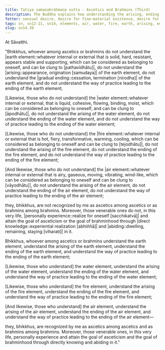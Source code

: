 ```yaml
---
title: Tatiya samaṇabrāhmaṇa sutta - Ascetics and Brahmins (Third)
description: The Buddha explains how understanding the arising, ending and the way of practice leading to the ending in regards to the four elements leads to personal experience and attainment of the goal of asceticism or brahminhood in this very life.
fetter: sensual desire, desire for fine-material existence, desire for immaterial existence, ignorance
tags: sn, sn12-21, sn14, elements, air, water, fire, earth, arising, ending, cessation, way of practice, path, experience, wisdom, insight, realization, ascetic, brahmin, liberation
slug: sn14.39
---
```


At Sāvatthi.

"Bhikkhus, whoever among ascetics or brahmins do not understand the |earth element::whatever internal or external that is solid, hard, resistant, appears stable and supporting, which can be considered as belonging to oneself, and can be clung to [pathavīdhātu]|, do not understand the |arising::appearance, origination [samudaya]| of the earth element, do not understand the |gradual ending::cessation, termination [nirodha]| of the earth element, and do not understand the way of practice leading to the ending of the earth element;

[Likewise, those who do not understand] the |water element::whatever internal or external, that is liquid, cohesive, flowing, binding, moist, which can be considered as belonging to oneself, and can be clung to [āpodhātu]|, do not understand the arising of the water element, do not understand the ending of the water element, and do not understand the way of practice leading to the ending of the water element;

[Likewise, those who do not understand] the |fire element::whatever internal or external that is hot, fiery, transformative, warming, cooling, which can be considered as belonging to oneself and can be clung to [tejodhātu]|, do not understand the arising of the fire element, do not understand the ending of the fire element, and do not understand the way of practice leading to the ending of the fire element;

[And likewise, those who do not understand] the |air element::whatever internal or external that is airy, gaseous, moving, vibrating, wind-like, which can be considered as belonging to oneself and can be clung to [vāyodhātu]|, do not understand the arising of the air element, do not understand the ending of the air element, do not understand the way of practice leading to the ending of the air element;

they, bhikkhus, are not recognized by me as ascetics among ascetics or as brahmins among brahmins. Moreover, those venerable ones do not, in this very life, |personally experience::realize for oneself [sacchikatvā]| and attain the goal of asceticism or the goal of brahminhood through |direct knowledge::experiential realization [abhiññā]| and |abiding::dwelling, remaining, staying [viharati]| in it.

Bhikkhus, whoever among ascetics or brahmins understand the earth element, understand the arising of the earth element, understand the ending of the earth element, and understand the way of practice leading to the ending of the earth element;

[Likewise, those who understand] the water element, understand the arising of the water element, understand the ending of the water element, and understand the way of practice leading to the ending of the water element;

[Likewise, those who understand] the fire element, understand the arising of the fire element, understand the ending of the fire element, and understand the way of practice leading to the ending of the fire element;

[And likewise, those who understand] the air element, understand the arising of the air element, understand the ending of the air element, and understand the way of practice leading to the ending of the air element—

they, bhikkhus, are recognized by me as ascetics among ascetics and as brahmins among brahmins. Moreover, those venerable ones, in this very life, personally experience and attain the goal of asceticism and the goal of brahminhood through directly knowing and abiding in it."